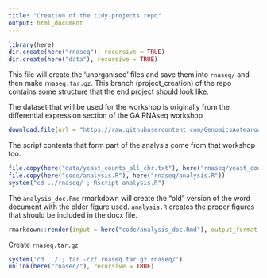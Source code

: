```yaml
---
title: "Creation of the tidy-projects repo"
output: html_document
---
```


```r
library(here)
dir.create(here("rnaseq"), recursive = TRUE)
dir.create(here("data"), recursive = TRUE)
```
This file will create the 'unorganised' files and save them into `rnaseq/` and then make  `rnaseq.tar.gz`. This branch (project_creation) of the repo contains some structure that the end project should look like.

The dataset that will be used for the workshop is originally from the differential expression section of the GA RNAseq workshop

```r
download.file(url = "https://raw.githubusercontent.com/GenomicsAotearoa/RNA-seq-workshop/master/4.Differential_Expression/yeast_counts_all_chr.txt", destfile = here("data/yeast_counts_all_chr.txt"))
```

The script contents that form part of the analysis come from that workshop too.

```r
file.copy(here("data/yeast_counts_all_chr.txt"), here("rnaseq/yeast_counts_all_chr.txt"))
file.copy(here("code/analysis.R"), here("rnaseq/analysis.R"))
system("cd ../rnaseq/ ; Rscript analysis.R")
```

The `analysis_doc.Rmd` rmarkdown will create the "old" version of the word document with the older figure used. `analysis.R` creates the proper figures that should be included in the docx file.

```r
rmarkdown::render(input = here("code/analysis_doc.Rmd"), output_format = "word_document", output_file = here("rnaseq/analysis_doc.docx"))
```




Create `rnaseq.tar.gz`
```r
system('cd ../ ; tar -czf rnaseq.tar.gz rnaseq/')
unlink(here("rnaseq/"), recursive = TRUE)
```

